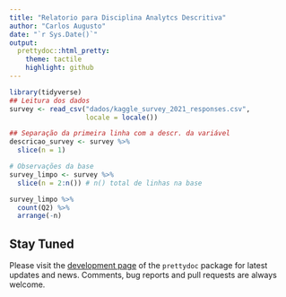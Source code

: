```yaml
---
title: "Relatorio para Disciplina Analytcs Descritiva"
author: "Carlos Augusto"
date: "`r Sys.Date()`"
output:
  prettydoc::html_pretty:
    theme: tactile
    highlight: github
---
```


```r
library(tidyverse)
## Leitura dos dados
survey <- read_csv("dados/kaggle_survey_2021_responses.csv", 
                   locale = locale())

## Separação da primeira linha com a descr. da variável
descricao_survey <- survey %>% 
  slice(n = 1)

# Observações da base
survey_limpo <- survey %>% 
  slice(n = 2:n()) # n() total de linhas na base

survey_limpo %>% 
  count(Q2) %>% 
  arrange(-n)

```


## Stay Tuned

Please visit the [development page](https://github.com/yixuan/prettydoc/) of the 
`prettydoc` package for latest updates and news. Comments, bug reports and
pull requests are always welcome.
